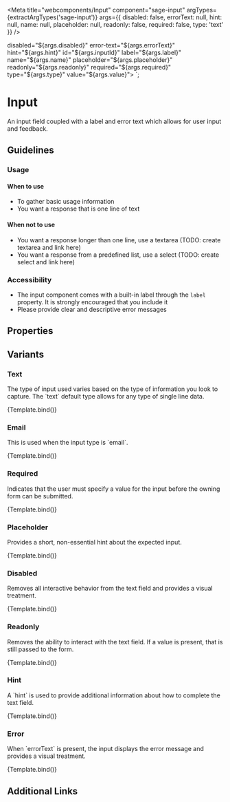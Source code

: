 

<Meta
  title="webcomponents/Input"
  component="sage-input"
  argTypes={extractArgTypes('sage-input')}
  args={{
    disabled: false,
    errorText: null,
    hint: null,
    name: null,
    placeholder: null,
    readonly: false,
    required: false,
    type: 'text'
}}
/>

  disabled="${args.disabled}"
  error-text="${args.errorText}"
  hint="${args.hint}"
  id="${args.inputId}"
  label="${args.label}"
  name="${args.name}"
  placeholder="${args.placeholder}"
  readonly="${args.readonly}"
  required="${args.required}"
  type="${args.type}"
  value="${args.value}">
</sage-input>`;

# Input

<p>
  An input field coupled with a label and error text which allows for user input and feedback.
</p>

## Guidelines

### Usage
#### When to use

- To gather basic usage information
- You want a response that is one line of text

#### When not to use
- You want a response longer than one line, use a textarea (TODO: create textarea and link here)
- You want a response from a predefined list, use a select (TODO: create select and link here)

### Accessibility
- The input component comes with a built-in label through the `label` property.   It is strongly encouraged that you include it
- Please provide clear and descriptive error messages

## Properties
<ArgsTable of="sage-input" />

## Variants

### Text
<p>The type of input used varies based on the type of information you look to capture. The `text` default type allows for any type of single line data.</p>

<Canvas>
  <Story name="Text" args={{ label: 'Name', type: 'text', value: 'Frank Dux' }}>
    {Template.bind()}
  </Story>
</Canvas>

### Email
<p>This is used when the input type is `email`.</p>

<Canvas>
  <Story name="Email" args={{ label: 'Email', type: 'email', value: 'user123@test.com' }}>
    {Template.bind()}
  </Story>
</Canvas>

### Required
<p>Indicates that the user must specify a value for the input before the owning form can be submitted.</p>

<Canvas>
  <Story name="Required" args={{ label: 'Email', required: true, type: 'email', value: 'user123@test.com' }}>
    {Template.bind()}
  </Story>
</Canvas>

### Placeholder
<p>Provides a short, non-essential hint about the expected input.</p>

<Canvas>
  <Story name="Placeholder" args={{ label: 'Email', placeholder: "123@email.com", type: 'email', value: 'user123@test.com' }}>
    {Template.bind()}
  </Story>
</Canvas>

### Disabled
<p>Removes all interactive behavior from the text field and provides a visual treatment.</p>

<Canvas>
  <Story name="Disabled" args={{ label: 'Email', disabled: true, type: 'email', value: 'user123@test.com' }}>
    {Template.bind()}
  </Story>
</Canvas>

### Readonly
<p>Removes the ability to interact with the text field. If a value is present, that is still passed to the form.</p>

<Canvas>
  <Story name="Readonly" args={{ label: 'Email', readonly: true, type: 'email', value: 'user123@test.com' }}>
    {Template.bind()}
  </Story>
</Canvas>

### Hint
<p>A `hint` is used to provide additional information about how to complete the text field.</p>

<Canvas>
  <Story name="Hint" args={{ hint: 'Please use the correct format', label: 'Email', type: 'email', value: 'user123@test.com' }}>
    {Template.bind()}
  </Story>
</Canvas>

### Error
<p>When `errorText` is present, the input displays the error message and provides a visual treatment.</p>

<Canvas>
  <Story name="Error" args={{ errorText:'Please provide a valid Email address', label: 'Email', type: 'email', value: 'user123test' }}>
    {Template.bind()}
  </Story>
</Canvas>

## Additional Links

